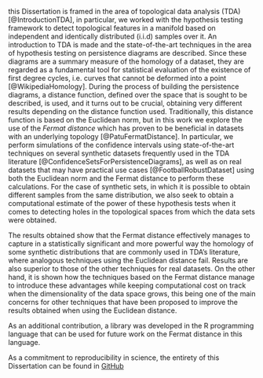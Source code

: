 
this Dissertation is framed in the area of topological data analysis (TDA) [@IntroductionTDA], in particular, we worked with the hypothesis testing framework to detect topological features in a manifold based on independent and identically distributed (i.i.d) samples over it. An introduction to TDA is made and the state-of-the-art techniques in the area of ​​hypothesis testing on persistence diagrams are described. Since these diagrams are a summary measure of the homology of a dataset, they are regarded as a fundamental tool for statistical evaluation of the existence of first degree cycles, i.e. curves that cannot be deformed into a point [@WikipediaHomology]. During the process of building the persistence diagrams, a distance function, defined over the space that is sought to be described, is used, and it turns out to be crucial, obtaining very different results depending on the distance function used. Traditionally, this distance function is based on the Euclidean norm, but in this work we explore the use of the *Fermat distance* which has proven to be beneficial in datasets with an underlying topology [@PatuFermatDistance]. In particular, we perform simulations of the confidence intervals using state-of-the-art techniques on several synthetic datasets frequently used in the TDA literature [@ConfidenceSetsForPersistenceDiagrams], as well as on real datasets that may have practical use cases [@FootballRobustDataset] using both the Euclidean norm and the Fermat distance to perform these calculations. For the case of synthetic sets, in which it is possible to obtain different samples from the same distribution, we also seek to obtain a computational estimate of the power of these hypothesis tests when it comes to detecting holes in the topological spaces from which the data sets were obtained.

The results obtained show that the Fermat distance effectively manages to capture in a statistically significant and more powerful way the homology of some synthetic distributions that are commonly used in TDA's literature, where analogous techniques using the Euclidean distance fail. Results are also superior to those of the other techniques for real datasets. On the other hand, it is shown how the techniques based on the Fermat distance manage to introduce these advantages while keeping computational cost on track when the dimensionality of the data space grows, this being one of the main concerns for other techniques that have been proposed to improve the results obtained when using the Euclidean distance.

As an additional contribution, a library was developed in the R programming language that can be used for future work on the Fermat distance in this language.

As a commitment to reproducibility in science, the entirety of this Dissertation can be found in [GitHub](https://github.com/diegobatt/pytesis-memfce)


\begin{flushleft}
\vfill

DIRECTOR'S SIGNATURE \hfill STUDENT'S SIGNATURE
\end{flushleft}
